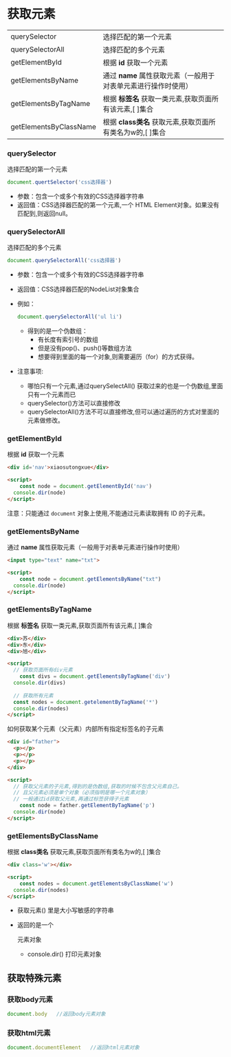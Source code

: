 # 获取元素

|                        |                                                              |
| ---------------------- | ------------------------------------------------------------ |
| querySelector          | 选择匹配的第一个元素                                         |
| querySelectorAll       | 选择匹配的多个元素                                           |
| getElementById         | 根据 **id** 获取一个元素                                     |
| getElementsByName      | 通过 **name** 属性获取元素（一般用于对表单元素进行操作时使用） |
| getElementsByTagName   | 根据 **标签名** 获取一类元素,获取页面所有该元素,[ ]集合    |
| getElementsByClassName | 根据 **class类名** 获取元素,获取页面所有类名为w的,[ ]集合  |



### querySelector

选择匹配的第一个元素

```javascript
document.quertSelector('css选择器')
```

- 参数：包含一个或多个有效的CSS选择器字符串
- 返回值：CSS选择器匹配的第一个元素,一个 HTML Element对象。如果没有匹配到,则返回null。

### querySelectorAll

选择匹配的多个元素

```javascript
document.querySelectorAll('css选择器')
```

- 参数：包含一个或多个有效的CSS选择器字符串

- 返回值：CSS选择器匹配的NodeList对象集合

- 例如：

  ```javascript
  document.querySelectorAll('ul li')
  ```

  - 得到的是一个伪数组：
    - 有长度有索引号的数组
    - 但是没有pop()、push()等数组方法
    - 想要得到里面的每一个对象,则需要遍历（for）的方式获得。

- 注意事项:

  - 哪怕只有一个元素,通过querySelectAll() 获取过来的也是一个伪数组,里面只有一个元素而已
  - querySelector()方法可以直接修改
  - querySelectorAll()方法不可以直接修改,但可以通过遍历的方式对里面的元素做修改。

### getElementById

根据 **id** 获取一个元素

```html
<div id='nav'>xiaosutongxue</div>

<script>
	const node = document.getElementById('nav')
  console.dir(node)
</script>
```

注意：只能通过 `document` 对象上使用,不能通过元素读取拥有 ID 的子元素。

### getElementsByName

通过 **name** 属性获取元素（一般用于对表单元素进行操作时使用）

```html
<input type="text" name="txt">

<script>
	const node = document.getElementsByName("txt")    
  console.dir(node)
</script>
```

### getElementsByTagName

根据 **标签名** 获取一类元素,获取页面所有该元素,[ ]集合

```html
<div>苏</div>
<div>东</div>
<div>旭</div>

<script>
  // 获取页面所有div元素
	const divs = document.getElementsByTagName('div')
  console.dir(divs)
  
  // 获取所有元素
  const nodes = document.getelementByTagName('*')
  console.dir(nodes)
</script>
```

如何获取某个元素（父元素）内部所有指定标签名的子元素

```html
<div id="father">
  <p></p>
  <p></p>
  <p></p>
</div>

<script>
  // 获取父元素的子元素,得到的是伪数组,获取的时候不包含父元素自己。
  // 且父元素必须是单个对象（必须指明是哪一个元素对象）
  // 一般通过id获取父元素,再通过标签获得子元素
	const node = father.getElementByTagName('p')
  console.dir(node)
</script>
```

### getElementsByClassName

根据 **class类名** 获取元素,获取页面所有类名为w的,[ ]集合

```html
<div class='w'></div>

<script>
	const nodes = document.getElementsByClassName('w')
  console.dir(nodes)
</script>
```

- 获取元素() 里是大小写敏感的字符串

- 返回的是一个

  元素对象

  - console.dir() 打印元素对象

## 获取特殊元素

### 获取body元素

```javascript
document.body   //返回body元素对象
```

### 获取html元素

```javascript
document.documentElement   //返回html元素对象
```



